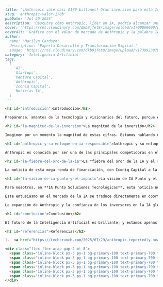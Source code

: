 ```markdown
---
title: '¡Anthropic vale casi $170 billones! Gran inversión para esta IA líder.'
slug: 'anthropic-valor-170b'
pubDate: 'Jul 29 2025'
description: 'Descubre cómo Anthropic, líder en IA, podría alcanzar una asombrosa valoración de $170 mil millones con una inversión clave, reafirmando la "fiebre del oro" en la IA y su compromiso con la IA responsable.'
cover: 'https://res.cloudinary.com/dkb9jfet8/image/upload/v1700000000/placeholder_anthropic_valuation.png'
coverAlt: 'Gráfico con el valor de mercado de Anthropic y la palabra IA'
author:
  name: 'Marilyn Cardozo'
  description: 'Experta Desarrollo y Transformación Digital.'
  image: 'https://res.cloudinary.com/dkb9jfet8/image/upload/v1739923879/marilyn_s2mi4a.png'
category: 'Inteligencia Artificial'
tags:
  [
    'AI',
    'Startups',
    'Venture Capital',
    'Anthropic',
    'Iconiq Capital',
    'Noticias IA',
  ]
---

<h2 id="introduccion">Introducción</h2>

Prepárense, amantes de la tecnología y visionarios del futuro, porque el mundo de la Inteligencia Artificial no deja de sorprendernos con noticias que redefinen lo que creíamos posible. Recientemente, ha circulado una noticia que ha causado un verdadero revuelo en los círculos tecnológicos: ¡Anthropic, una de las empresas líderes en IA, estaría a punto de alcanzar una asombrosa valoración de 170 mil millones de dólares! Y no solo eso, se habla de una potencial ronda de financiación de 5 mil millones de dólares, liderada por Iconiq Capital.

<h2 id="la-magnitud-de-la-inversion">La magnitud de la inversión</h2>

Imaginen por un momento la magnitud de estas cifras. Estamos hablando de una valoración que la sitúa al mismo nivel de gigantes tecnológicos consolidados o la convierte en una de las startups más valiosas del planeta, todo esto en un sector que, si bien tiene años de desarrollo, está viviendo su explosión más reciente. Este tipo de inversión no es solo una inyección de capital; es un enorme voto de confianza en el poder transformador de la Inteligencia Artificial y en el potencial de empresas como Anthropic para moldear nuestro futuro.

<h2 id="anthropic-y-su-enfoque-en-ia-responsable">Anthropic y su enfoque en IA Responsable</h2>

Anthropic es conocida por ser una de las principales competidoras en el desarrollo de modelos de lenguaje grandes (LLMs), como su popular asistente conversacional, Claude. Lo que la distingue no es solo su capacidad técnica, sino su fuerte enfoque en la **"IA responsable"**. Fundada por ex-investigadores de OpenAI, Anthropic se ha comprometido a desarrollar una IA que sea segura, interpretable y alineada con los valores humanos. Este compromiso con la ética en el desarrollo de IA es algo cada vez más valorado, no solo por la sociedad, sino también por los inversores que buscan apostar por un futuro tecnológico sostenible y confiable.

<h2 id="la-fiebre-del-oro-de-la-ia">La "fiebre del oro" de la IA y el rol de Iconiq Capital</h2>

La noticia de esta mega ronda de financiación, con Iconiq Capital a la cabeza, es un claro indicio de que los grandes jugadores financieros están duplicando sus apuestas en el campo de la IA. No es un secreto que estamos en medio de una **"fiebre del oro" de la IA**, con empresas compitiendo por desarrollar los modelos más avanzados, las aplicaciones más innovadoras y las infraestructuras más robustas. Este flujo masivo de capital permite a compañías como Anthropic invertir aún más en investigación y desarrollo, atraer a los mejores talentos y acelerar la creación de nuevas capacidades de IA que, hasta hace poco, parecían cosa de ciencia ficción.

<h2 id="la-vision-de-ia-punto-y-el-impacto">La visión de IA Punto y el impacto de estas noticias</h2>

Para nosotros, en **IA Punto Soluciones Tecnológicas**, esta noticia no solo es emocionante, sino que valida la visión y el camino que hemos elegido. En **IA Punto**, creemos firmemente que la Inteligencia Artificial es la herramienta más poderosa para transformar negocios y mejorar la vida de las personas. Ver cómo empresas como Anthropic alcanzan estas valoraciones estratosféricas nos confirma que estamos en el epicentro de una revolución tecnológica imparable. Nos muestra que la inversión en IA no es una moda pasajera, sino una apuesta a largo plazo en una tecnología que está redefiniendo cada industria.

Este entusiasmo en el mercado de la IA se traduce directamente en oportunidades para empresas como la nuestra. A medida que los modelos de lenguaje y otras tecnologías de IA se vuelven más potentes y accesibles, se abre un mundo de posibilidades para que las empresas de todos los tamaños y sectores los integren en sus operaciones. En **IA Punto**, estamos dedicados a ayudar a nuestros clientes a navegar este emocionante panorama. Desde la automatización de tareas hasta la optimización de procesos y la creación de experiencias de usuario innovadoras, estamos aquí para convertir el potencial de la IA en resultados tangibles para su negocio.

La expansión de Anthropic y la confianza de los inversores en la IA global no solo impulsan la investigación a gran escala, sino que también fortalecen todo el ecosistema de la IA, creando nuevas herramientas, plataformas y talentos de los que **IA Punto** puede nutrirse para ofrecer soluciones aún más sofisticadas y personalizadas. Es un círculo virtuoso donde cada avance importante en el sector beneficia a todos los que formamos parte de esta ola transformadora.

<h2 id="conclusion">Conclusión</h2>

El futuro de la Inteligencia Artificial es brillante, y estamos apenas rasgando la superficie de lo que es posible. La noticia de la valoración de Anthropic es solo un recordatorio de lo rápido que se mueve este espacio y de la importancia de mantenerse al día con las últimas innovaciones. En **IA Punto Soluciones Tecnológicas**, estamos comprometidos a ser su socio estratégico en este viaje, ayudándoles a aprovechar al máximo el poder de la IA para impulsar su éxito.

<h2 id="referencias">Referencias</h2>

1.  <a href="https://techcrunch.com/2025/07/29/anthropic-reportedly-nears-170b-valuation-with-potential-5b-round/" target="_blank" rel="noopener noreferrer">TechCrunch: Anthropic Nears $170B Valuation</a>

<div class="flex flex-wrap gap-2 mt-8">
  <span class="inline-block px-3 py-1 bg-primary-100 text-primary-700 text-xs font-semibold rounded-full shadow-sm">AI</span>
  <span class="inline-block px-3 py-1 bg-primary-100 text-primary-700 text-xs font-semibold rounded-full shadow-sm">Startups</span>
  <span class="inline-block px-3 py-1 bg-primary-100 text-primary-700 text-xs font-semibold rounded-full shadow-sm">Venture Capital</span>
  <span class="inline-block px-3 py-1 bg-primary-100 text-primary-700 text-xs font-semibold rounded-full shadow-sm">Anthropic</span>
  <span class="inline-block px-3 py-1 bg-primary-100 text-primary-700 text-xs font-semibold rounded-full shadow-sm">Iconiq Capital</span>
  <span class="inline-block px-3 py-1 bg-primary-100 text-primary-700 text-xs font-semibold rounded-full shadow-sm">Noticias IA</span>
</div>
```